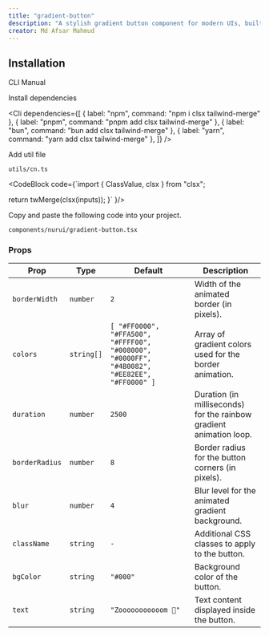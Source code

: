 ```yaml
---
title: "gradient-button"
description: "A stylish gradient button component for modern UIs, built with accessibility and animation in mind."
creator: Md Afsar Mahmud
---
```


<ComponentPreview componentName="gradientButton" />

## Installation

<Tabs defaultValue="cli">

<TabsList>
  <TabsTrigger value="cli">CLI</TabsTrigger>
  <TabsTrigger value="manual">Manual</TabsTrigger>
</TabsList>

<TabsContent value="cli">
  <Cli />
</TabsContent>

<TabsContent value="manual">

<Steps>

<Step>Install dependencies</Step>

<Cli
  dependencies={[
    { label: "npm", command: "npm i clsx tailwind-merge" },
    { label: "pnpm", command: "pnpm add clsx tailwind-merge" },
    { label: "bun", command: "bun add clsx tailwind-merge" },
    { label: "yarn", command: "yarn add clsx tailwind-merge" },
  ]}
/>

<Step>Add util file</Step>

`utils/cn.ts`

<CodeBlock 
code={`import { ClassValue, clsx } from "clsx";

  return twMerge(clsx(inputs));
}`
}/>

<Step>Copy and paste the following code into your project.</Step>

`components/nurui/gradient-button.tsx`

<CodeBlock componentName="gradientButton" fileName="gradientButton" />

</Steps>

</TabsContent>

</Tabs>

### Props

| Prop           | Type       | Default                                                                                      | Description                                                         |
| -------------- | ---------- | -------------------------------------------------------------------------------------------- | ------------------------------------------------------------------- |
| `borderWidth`  | `number`   | `2`                                                                                          | Width of the animated border (in pixels).                           |
| `colors`       | `string[]` | `[ "#FF0000", "#FFA500", "#FFFF00", "#008000", "#0000FF", "#4B0082", "#EE82EE", "#FF0000" ]` | Array of gradient colors used for the border animation.             |
| `duration`     | `number`   | `2500`                                                                                       | Duration (in milliseconds) for the rainbow gradient animation loop. |
| `borderRadius` | `number`   | `8`                                                                                          | Border radius for the button corners (in pixels).                   |
| `blur`         | `number`   | `4`                                                                                          | Blur level for the animated gradient background.                    |
| `className`    | `string`   | `-`                                                                                          | Additional CSS classes to apply to the button.                      |
| `bgColor`      | `string`   | `"#000"`                                                                                     | Background color of the button.                                     |
| `text`         | `string`   | `"Zooooooooooom 🚀"`                                                                         | Text content displayed inside the button.                           |
